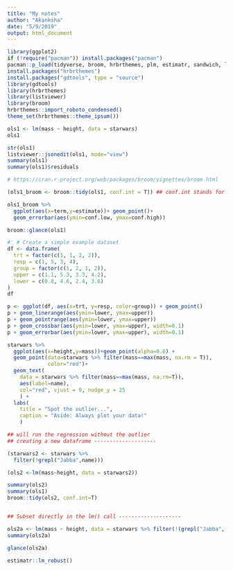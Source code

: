 ```yaml
---
title: "My notes"
author: "Akanksha"
date: "5/9/2019"
output: html_document
---
```

```r
library(ggplot2)
if (!require("pacman")) install.packages("pacman")
pacman::p_load(tidyverse, broom, hrbrthemes, plm, estimatr, sandwich, lmtest, AER, lfe, huxtable, margins)
install.packages("hrbrthemes")
install.packages("gdtools", type = "source")
library(gdtools)
library(hrbrthemes)
library(listviewer)
library(broom) 
hrbrthemes::import_roboto_condensed()
theme_set(hrbrthemes::theme_ipsum())
```

```r

ols1 <- lm(mass ~ height, data = starwars)
ols1

str(ols1)
listviewer::jsonedit(ols1, mode="view")
summary(ols1)
summary(ols1)$residuals

```

```r
# https://cran.r-project.org/web/packages/broom/vignettes/broom.html

(ols1_broom <- broom::tidy(ols1, conf.int = T)) ## conf.int stands for confidence interval

ols1_broom %>% 
  ggplot(aes(x=term,y=estimate))+ geom_point()+
  geom_errorbar(aes(ymin=conf.low, ymax=conf.high))

broom::glance(ols1)
```

```r

#' # Create a simple example dataset
df <- data.frame(
  trt = factor(c(1, 1, 2, 2)),
  resp = c(1, 5, 3, 4),
  group = factor(c(1, 2, 1, 2)),
  upper = c(1.1, 5.3, 3.3, 4.2),
  lower = c(0.8, 4.6, 2.4, 3.6)
)
df

p <- ggplot(df, aes(x=trt, y=resp, color=group)) + geom_point()
p + geom_linerange(aes(ymin=lower, ymax=upper))
p + geom_pointrange(aes(ymin=lower, ymax=upper))
p + geom_crossbar(aes(ymin=lower, ymax=upper), width=0.1)
p + geom_errorbar(aes(ymin=lower, ymax=upper), width=0.1)
```
```r

starwars %>% 
  ggplot(aes(x=height,y=mass))+geom_point(alpha=0.6) +
  geom_point(data=starwars %>% filter(mass==max(mass, na.rm = T)),
             color="red")+
  geom_text(
    data = starwars %>% filter(mass==max(mass, na.rm=T)), 
    aes(label=name),
    col="red", vjust = 0, nudge_y = 25
    ) +
  labs(
    title = "Spot the outlier...",
    caption = "Aside: Always plot your data!"
    )

## will run the regression without the outlier
## creating a new dataframe --------------------

(starwars2 <- starwars %>% 
  filter(!grepl("Jabba",name)))

(ols2 <-lm(mass~height, data = starwars2))

summary(ols2)
summary(ols1)
broom::tidy(ols2, conf.int=T)


## Subset directly in the lm() call --------------------

ols2a <- lm(mass ~ height, data = starwars %>% filter(!(grepl("Jabba", name))))
summary(ols2a)

glance(ols2a)

estimatr::lm_robust()



```

